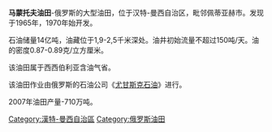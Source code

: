 {{copyedit|time=2014-10-07T16:36:55+00:00}}
'''马蒙托夫油田'''-俄罗斯的大型油田，位于汉特-曼西自治区，毗邻佩蒂亚赫市。发现于1965年，1970年始开发。

石油储量14亿吨，油藏位于1,9-2,5千米深处。油井初始流量不超过150吨/天。油的密度0.87-0.89克/立方厘米。

该油田属于西西伯利亚含油气省。

该油田作业由俄罗斯的石油公司《[[尤甘斯克石油|尤甘斯克石油]]》进行。

2007年油田产量-710万吨。

[[Category:漢特-曼西自治區|Category:漢特-曼西自治區]]
[[Category:俄罗斯油田|Category:俄罗斯油田]]